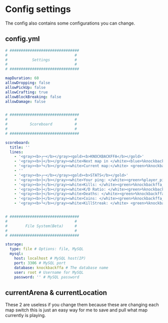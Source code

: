 # Config settings
The config also contains some configurations you can change.

## config.yml
```yml title="plugins/KnockBackFFA/config.yml"
# ###############################
#                              #
#           Settings           #
#                              #
# ###############################

mapDuration: 60
allowDropping: false
allowPickUp: false
allowCrafting: true
allowBlockBreaking: false
allowDamage: false


# ###############################
#                              #
#          Scoreboard          #
#                              #
# ###############################

scoreboard:
  title: ''
  lines:
    - '<gray><b>┌─</b></gray><gold><b>KNOCKBACKFFA</b></gold>'
    - '<gray><b>├</b></gray><white>Next map in </white><blue>%knockbackffa_next_map%</blue>'
    - '<gray><b>└</b></gray><white>Current map:</white> <green>%knockbackffa_map%</green>'
    - ''
    - '<gray><b>┌─</b></gray><gold><b>STATS</b></gold>'
    - '<gray><b>├</b></gray><white>Your ping: </white><green>%player_ping%</green>'
    - '<gray><b>├</b></gray><white>Kills: </white><green>%knockbackffa_kills%</green>'
    - '<gray><b>├</b></gray><white>K/D Ratio: </white><green>%knockbackffa_kd-ratio%</green>'
    - '<gray><b>├</b></gray><white>Deaths: </white><green>%knockbackffa_deaths%</green>'
    - '<gray><b>├</b></gray><white>Coins: </white><green>%knockbackffa_coins%</green>'
    - '<gray><b>└</b></gray><white>KillStreak: </white> <green>%knockbackffa_killstreak%</green>'


# ###############################
#                              #
#        File System(Beta)     #
#                              #
# ###############################

storage:
  type: file # Options: file, MySQL
  mysql:
    host: localhost # MySQL host(IP)
    port: 3306 # MySQL port
    database: knockbackffa # The database name
    user: root # Username for MySQL
    password: '' # MySQL password
```

## currentArena & currentLocation
These 2 are useless if you change them because these are changing each map switch this is just an easy way for me to save and pull what map currently is playing.